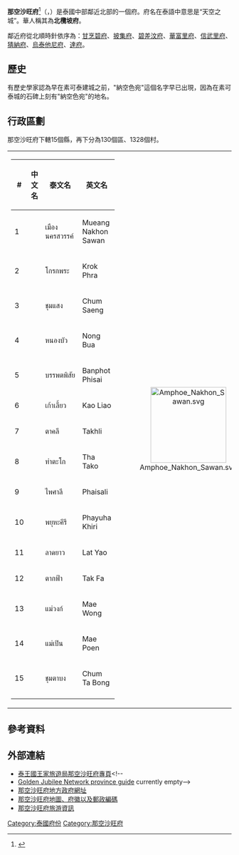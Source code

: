 {{Infobox settlement
| name                    = 那空沙旺府
| native_name             = นครสวรรค์
| native_name_lang        = th
| settlement_type         = [[泰国行政区划|府]]
| image_skyline           = 
| image_alt               = 
| image_caption           = 
| nickname                = 
| motto                   = 
| image_flag              = 
| image_seal              = Seal Nakhon Sawan.png
| image_map               = Thailand Nakhon Sawan locator map.svg
| mapsize                 = frameless
| map_alt                 = 
| map_caption             = 那空沙旺府在泰國的位置
| coordinates             = 
| coordinates_footnotes   = 
| subdivision_type        = 國家
| subdivision_name        = {{flag|Thailand}}
| seat_type               = 首府
| seat                    = [[那空沙旺|那空沙旺]]
| leader_party            = 
| leader_title            = 府尹
| leader_name             = Adthaporn Singhawichai (since October 2018)
| area_footnotes          = 
| area_total_km2          = 9598
| area_rank               = 20
| elevation_footnotes     = 
| elevation_m             = 
| population_footnotes    = 
| population_total        = 1,063,964
| population_as_of        = 2018
| population_rank         = 15
| population_density_km2  = auto
| population_density_rank = 42
| population_demonym      = 
| population_note         = 
| timezone1               = 
| utc_offset1             = +7
| iso_code                = [[ISO_3166-2:TH|TH-60]]
| website                 = 
| footnotes               = 
}}
'''那空沙旺府'''<ref name="zhou">{{cite book|title=[[世界地名翻译大辞典|世界地名翻译大辞典]]|author=周定国|publisher=中国对外翻译出版公司|year=2008|isbn=978-7-5001-0753-8|page=1234}}</ref>（{{thai|t=จังหวัดนครสวรรค์|r=Changwat Nakhon Sawan}}，{{IPA-th|t͡ɕāŋ.wàt ná(ʔ).kʰɔ̄ːn sā.wǎn}}）是泰國中部鄰近北部的一個府。府名在泰語中意思是“天空之城”。華人稱其為'''北欖坡府'''。

鄰近府從北順時針依序為：[[甘烹碧府|甘烹碧府]]、[[披集府|披集府]]、[[碧差汶府|碧差汶府]]、[[華富里府|華富里府]]、[[信武里府|信武里府]]、[[猜納府|猜納府]]、[[烏泰他尼府|烏泰他尼府]]、[[達府|達府]]。

== 歷史 ==
有歷史學家認為早在素可泰建城之前，"納空色宛"這個名字早已出現，因為在素可泰城的石碑上刻有"納空色宛"的地名。

==行政區劃==
那空沙旺府下轄15個縣，再下分為130個區、1328個村。

{| style="background:none;" cellspacing="2"
|
{| class="sortable wikitable" style="text-align:left; font-size:100%;"
|- style="font-size:100%; text-align:right;"
! #
! 中文名
! 泰文名
! 英文名
|-
|1
|{{link-en|那空沙旺府治县|Mueang Nakhon Sawan District|那空沙旺府治县 {{small|(北榄坡府治县)}}}}
|เมืองนครสวรรค์
|Mueang Nakhon Sawan
|-
|2
|{{link-en|戈帕县|Krok Phra District}}
|โกรกพระ
|Krok Phra
|-
|3
|{{link-en|春森县|Chum Saeng District}}
|ชุมแสง
|Chum Saeng
|-
|4
|{{link-en|农磨县|Nong Bua District}}
|หนองบัว
|Nong Bua
|-
|5
|{{link-en|班坡披猜县|Banphot Phisai District}}
|บรรพตพิสัย
|Banphot Phisai
|-
|6
|{{link-en|高廖县|Kao Liao District}}
|เก้าเลี้ยว
|Kao Liao
|-
|7
|{{link-en|达利县|Takhli District}}
|ตาคลี
|Takhli
|-
|8
|{{link-en|他达戈县|Tha Tako District}}
|ท่าตะโก
|Tha Tako
|-
|9
|{{link-en|派沙利县|Phaisali District}}
|ไพศาลี
|Phaisali
|-
|10
|{{link-en|帕育哈奇里县|Phayuha Khiri District}}
|พยุหะคีรี
|Phayuha Khiri
|-
|11
|{{link-en|拉尧县|Lat Yao District}}
|ลาดยาว
|Lat Yao
|-
|12
|{{link-en|达法县|Tak Fa District}}
|ตากฟ้า
|Tak Fa
|-
|13
|{{link-en|湄翁县|Mae Wong District}}
|แม่วงก์
|Mae Wong
|-
|14
|{{link-en|梅本县|Mae Poen District}}
|แม่เปิน
|Mae Poen
|-
|15
|{{link-en|春他邦县|Chum Ta Bong District}}
|ชุมตาบง
|Chum Ta Bong
|-
|}
!<center>[[File:Amphoe_Nakhon_Sawan.svg|170px]]

|}

==參考資料==
{{reflist}}

== 外部連結 ==

* [https://web.archive.org/web/20051210180942/http://www.tourismthailand.org/destinationguide/list.aspx?provinceid=47 泰王國王家旅遊局那空沙旺府專頁]<!--
*[http://kanchanapisek.or.th/cgi-bin/kp8/oncc/province.cgi?prov=n5 Golden Jubilee Network province guide] currently empty-->
* [http://www.nakhonsawan.go.th 那空沙旺府地方政府網址] {{Wayback|url=http://www.nakhonsawan.go.th/ |date=20210416135356 }}
* [http://www.thailex.info/THAILEX/THAILEXENG/LEXICON/Copy%20of%20Nakhon%20Sawan.htm 那空沙旺府地圖、府徽以及郵政編碼] {{Wayback|url=http://www.thailex.info/THAILEX/THAILEXENG/LEXICON/Copy%20of%20Nakhon%20Sawan.htm |date=20210416135351 }}
* [https://web.archive.org/web/20070515174120/http://www.nakhonsawanprovince.com/ 那空沙旺府旅游資訊] {{en}}
{{Thailand}}
{{那空沙旺府}}
{{coord|15|41|26|N|100|6|50|E|type:admin2nd_region:TH|display=title}}

{{Authority control}}
[[Category:泰國府份|Category:泰國府份]]
[[Category:那空沙旺府|Category:那空沙旺府]]